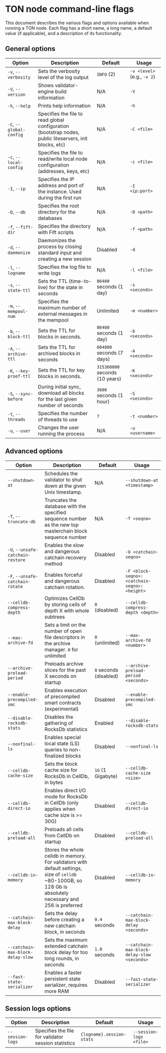 
# TON node command-line flags

This document describes the various flags and options available when running a TON node. Each flag has a short name, a long name, a default value (if applicable), and a description of its functionality.

## General options

| Option                  | Description                                                                                             | Default                        | Usage                       |
| ----------------------- | ------------------------------------------------------------------------------------------------------- | ------------------------------ | --------------------------- |
| `-v`, `--verbosity`     | Sets the verbosity level of the log output                                                              | `INFO` (2)                     | `-v <level>` (e.g., `-v 2`) |
| `-V`, `--version`       | Shows validator-engine build information                                                                | N/A                            | `-V`                        |
| `-h`, `--help`          | Prints help information                                                                                 | N/A                            | `-h`                        |
| `-C`, `--global-config` | Specifies the file to read global configuration (bootstrap nodes, public liteservers, init blocks, etc) | N/A                            | `-C <file>`                 |
| `-c`, `--local-config`  | Specifies the file to read/write local node configuration (addresses, keys, etc)                        | N/A                            | `-c <file>`                 |
| `-I`, `--ip`            | Specifies the IP address and port of the instance. Used during the first run                            | N/A                            | `-I <ip:port>`              |
| `-D`, `--db`            | Specifies the root directory for the databases                                                          | N/A                            | `-D <path>`                 |
| `-f`, `--fift-dir`      | Specifies the directory with Fift scripts                                                               | N/A                            | `-f <path>`                 |
| `-d`, `--daemonize`     | Daemonizes the process by closing standard input and creating a new session                             | Disabled                       | `-d`                        |
| `-l`, `--logname`       | Specifies the log file to write logs                                                                    | N/A                            | `-l <file>`                 |
| `-s`, `--state-ttl`     | Sets the TTL (time-to-live) for the state in seconds                                                    | `86400` seconds (1 day)        | `-s <seconds>`              |
| `-m`, `--mempool-num`   | Specifies the maximum number of external messages in the mempool                                        | Unlimited                      | `-m <number>`               |
| `-b`, `--block-ttl`     | Sets the TTL for blocks in seconds.                                                                     | `86400` seconds (1 day)        | `-b <seconds>`              |
| `-A`, `--archive-ttl`   | Sets the TTL for archived blocks in seconds                                                             | `604800` seconds (7 days)      | `-A <seconds>`              |
| `-K`, `--key-proof-ttl` | Sets the TTL for key blocks in seconds.                                                                 | `315360000` seconds (10 years) | `-K <seconds>`              |
| `-S`, `--sync-before`   | During initial sync, download all blocks for the last given number of seconds                           | `3600` seconds (1 hour)        | `-S <seconds>`              |
| `-t`, `--threads`       | Specifies the number of threads to use                                                                  | `7`                            | `-t <number>`               |
| `-u`, `--user`          | Changes the user running the process                                                                    | N/A                            | `-u <username>`             |

## Advanced options

| Option                            | Description                                                                                                                                                 | Default                | Usage                                        |
| --------------------------------- | ----------------------------------------------------------------------------------------------------------------------------------------------------------- | ---------------------- | -------------------------------------------- |
| `--shutdown-at`                   | Schedules the validator to shut down at the given Unix timestamp.                                                                                           | N/A                    | `--shutdown-at <timestamp>`                  |
| `-T`, `--truncate-db`             | Truncates the database with the specified sequence number as the new top masterchain block sequence number                                                  | N/A                    | `-T <seqno>`                                 |
| `-U`, `--unsafe-catchain-restore` | Enables the slow and dangerous catchain recovery method                                                                                                     | Disabled               | `-U <catchain-seqno>`                        |
| `-F`, `--unsafe-catchain-rotate`  | Enables forceful and dangerous catchain rotation.                                                                                                           | Disabled               | `-F <block-seqno>:<catchain-seqno>:<height>` |
| `--celldb-compress-depth`         | Optimizes CellDb by storing cells of depth X with whole subtrees                                                                                            | `0` (disabled)         | `--celldb-compress-depth <depth>`            |
| `--max-archive-fd`                | Sets a limit on the number of open file descriptors in the archive manager. `0` for unlimited                                                               | `0` (unlimited)        | `--max-archive-fd <number>`                  |
| `--archive-preload-period`        | Preloads archive slices for the past X seconds on startup                                                                                                   | `0` seconds (disabled) | `--archive-preload-period <seconds>`         |
| `--enable-precompiled-smc`        | Enables execution of precompiled smart contracts (experimental)                                                                                             | Disabled               | `--enable-precompiled-smc`                   |
| `--disable-rocksdb-stats`         | Disables the gathering of RocksDb statistics                                                                                                                | Enabled                | `--disable-rocksdb-stats`                    |
| `--nonfinal-ls`                   | Enables special local state (LS) queries to non-finalized blocks                                                                                            | Disabled               | `--nonfinal-ls`                              |
| `--celldb-cache-size`             | Sets the block cache size for RocksDb in CellDb, in bytes                                                                                                   | `1G` (1 Gigabyte)      | `--celldb-cache-size <size>`                 |
| `--celldb-direct-io`              | Enables direct I/O mode for RocksDb in CellDb (only applies when cache size is >= 30G)                                                                      | Disabled               | `--celldb-direct-io`                         |
| `--celldb-preload-all`            | Preloads all cells from CellDb on startup                                                                                                                   | Disabled               | `--celldb-preload-all`                       |
| `--celldb-in-memory`              | Stores the whole celldb in memory. For validators with default settings, size of `celldb` ~80-100GB, so 128 Gb is absolutely necessary and 256 is preferred | Disabled               | `--celldb-in-memory`                         |
| `--catchain-max-block-delay`      | Sets the delay before creating a new catchain block, in seconds                                                                                             | `0.4` seconds          | `--catchain-max-block-delay <seconds>`       |
| `--catchain-max-block-delay-slow` | Sets the maximum extended catchain block delay for too long rounds, in seconds                                                                              | `1.0` seconds          | `--catchain-max-block-delay-slow <seconds>`  |
| `--fast-state-serializer`         | Enables a faster persistent state serializer, requires more RAM                                                                                             | Disabled               | `--fast-state-serializer`                    |

## Session logs options

| Option           | Description                                         | Default                   | Usage                   |
| ---------------- | --------------------------------------------------- | ------------------------- | ----------------------- |
| `--session-logs` | Specifies the file for validator session statistics | `{logname}.session-stats` | `--session-logs <file>` |

<Feedback />

